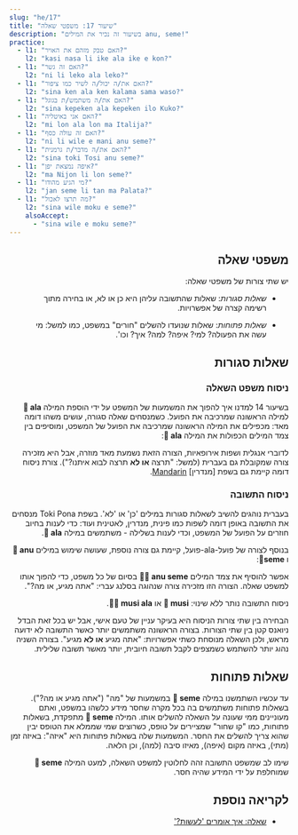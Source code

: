```yaml
---
slug: "he/17"
title: "שיעור 17: משפטי שאלה"
description: "בשיעור זה נכיר את המילים anu, seme!"
practice:
  - l1: "האם טבק מזהם את האויר?"
    l2: "kasi nasa li ike ala ike e kon?"
  - l1: "האם זה גשר?"
    l2: "ni li leko ala leko?"
  - l1: "האם את/ה יכול/ה לשיר כמו ציפור?"
    l2: "sina ken ala ken kalama sama waso?"
  - l1: "האם את/ה משתמש/ת בגוגל?"
    l2: "sina kepeken ala kepeken ilo Kuko?"
  - l1: "האם אני באיטליה?"
    l2: "mi lon ala lon ma Italija?"
  - l1: "האם זה עולה כסף?"
    l2: "ni li wile e mani anu seme?"
  - l1: "האם את/ה מדבר/ת גרמנית?"
    l2: "sina toki Tosi anu seme?"
  - l1: "איפה נמצאת יפן?"
    l2: "ma Nijon li lon seme?"
  - l1: "מי הגיע מהודו?"
    l2: "jan seme li tan ma Palata?"
  - l1: "מה תרצו לאכול?"
    l2: "sina wile moku e seme?"
    alsoAccept:
      - "sina wile e moku seme?"
---
```



<div dir="rtl">

## משפטי שאלה

יש שתי צורות של משפטי שאלה:

* *שאלות סגורות*: שאלות שהתשובה עליהן היא כן או לא, או בחירה מתוך רשימה קצרה של אפשרויות.

* *שאלות פתוחות*: שאלות שנועדו להשלים "חורים" במשפט, כמו למשל: מי עשה את הפעולה? למי? איפה? למה? איך? וכו'.

## שאלות סגורות

### ניסוח משפט השאלה

בשיעור 14 למדנו איך להפוך את המשמעות של המשפט על ידי הוספת המילה **󱤂 ala** למילה הראשונה שמרכיבה את הפועל. כשמנסחים שאלה סגורה, עושים משהו דומה מאד: מכפילים את המילה הראשונה שמרכיבה את הפועל של המשפט, ומוסיפים בין צמד המילים הכפולות את המילה **󱤂 ala**:

<List>
  <Word sl="moku ala moku" m="האם ... אוכל?" />
  <Sentence sl="pipi li moku ala moku e len?" m="האם עש אוכל בגדים?" />
  <Word sl="pona ala pona" m="האם ... הוא טוב?" />
  <Sentence sl="kalama musi li pona ala pona tawa sina?" m="האם המוזיקה טובה בעיניך (האם אתה אוהב את המוזיקה?)" />
  <Word sl="wile ala wile" m="האם ... רוצה?" />
  <Sentence sl="sina wile ala wile lape lon supa?" m="האם אתה רוצה לישון במיטה?" />
  <Word sl="lon ala lon" m="האם ... נמצא" />
  <Sentence sl="ona li lon ala lon ma Mewika?" m="האם אתה נמצא בארצות הברית?" />
</List>

לדוברי אנגלית ושפות אירופאיות, הצורה הזאת נשמעת מאד מוזרה, אבל היא מזכירה צורה שמקובלת גם בעברית (למשל: "תרצה **או לא** תרצה לבוא איתנו?"). צורת ניסוח דומה קיימת גם בשפת [מנדרין]
[Mandarin](https://en.wikipedia.org/wiki/A-not-A_question#A-not-AB_form_4).

### ניסוח התשובה

בעברית נוהגים להשיב לשאלות סגורות במילים 'כן' או 'לא'. בשפת Toki Pona מנסחים את התשובה באופן דומה לשפות כמו פינית, מנדרין, לאטינית ועוד: כדי לענות בחיוב חוזרים על הפועל של המשפט, וכדי לענות בשלילה - משתמשים במילה **󱤂 ala**.

<List>
  <Sentence sl="sitelen li musi ala musi?" m="הסרט נחמד?" />
  <Word sl="musi." m="כן" />
  <Word sl="musi ala." m="לא" />
</List>

בנוסף לצורה של פועל-ala-פועל, קיימת גם צורה נוספת, שעושה שימוש במילים  **󱤇 anu** ו **󱥙seme**:

<List>
  <Word sl="seme" m="מה?" />
  <Word sl="anu" m="או" />
  <Word sl="anu seme" m="..., נכון?" />
</List>

אפשר להוסיף את צמד המילים **󱤇󱥙 anu seme** בסיום של כל משפט, כדי להפוך אותו למשפט שאלה. הצורה הזו מזכירה צורה שנהוגה בסלנג עברי: "אתה מגיע, או מה?". 

<List>
  <Sentence sl="sitelen li musi anu seme?" m="הוידאו נחמד, נכון?" />
</List>

ניסוח התשובה נותר ללא שינוי:  **󱤻 musi** או **󱤻󱤂 musi ala**.

הבחירה בין שתי צורות הניסוח היא בעיקר עניין של טעם אישי, אבל יש בכל זאת הבדל ניואנס קטן בין שתי הצורות. בצורה הראשונה משתמשים יותר כאשר התשובה לא ידועה מראש, ולכן השאלה מנוסחת כשתי אפשרויות: "אתה מגיע **או לא** מגיע". בצורה השניה נהוג יותר להשתמש כשמצפים לקבל תשובה חיובית, יותר מאשר תשובה שלילית.

## שאלות פתוחות

עד עכשיו השתמשנו במילה **󱥙 seme** במשמעות של "מה" ("אתה מגיע או מה?"). בשאלות פתוחות משתמשים בה בכל מקרה שחסר מידע כלשהו במשפט, ואתם מעוניינים ממי שעונה על השאלה להשלים אותו. המילה **󱥙 seme** מתפקדת, בשאלות פתוחות, כמו "קו שחור" שמציירים על טופס, כשרוצים שמי שממלא את הטופס יבין שהוא צריך להשלים את החסר. המשמעות שלה בשאלות פתוחות היא "איזה": באיזה זמן (מתי), באיזה מקום (איפה), מאיזו סיבה (למה), וכן הלאה.

<List>
  <Sentence sl="waso li lon seme?" m="איפה הציפור? (באיזה מקום נמצאת הציפור?)" />
  <Sentence sl="waso li lon tomo." m="הציפור נמצאת בקן." />
  <Sentence sl="soweli li utala e jan seme?" m="את מי תקפה החיה? (איזה איש תקפה החיה?)" />
  <Sentence sl="soweli li utala e jan Ema." m="החיה תקפה את אמה." />
</List>

שימו לב שמשפט התשובה זהה לחלוטין למשפט השאלה, למעט המילה **󱥙 seme** שמוחלפת על ידי המידע שהיה חסר.

<Practice exercises={frontmatter.practice} client:load />

## לקריאה נוספת
* [שאלה: איך אומרים 'לעשות?'](/he/doing/)

</div>
